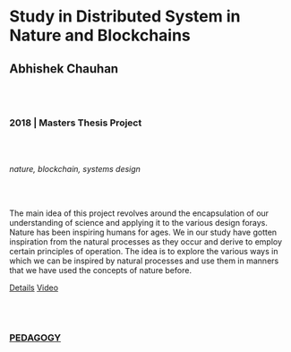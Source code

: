 # Study in Distributed System in Nature and Blockchains
## Abhishek Chauhan

<br/><br/>

### 2018 | Masters Thesis Project

<br/><br/>

*nature, blockchain, systems design*

<br/><br/>

The main idea of this project revolves around the encapsulation of our understanding of science and applying it to the various design forays. Nature has been inspiring humans for ages. We in our study have gotten inspiration from the natural processes as they occur and derive to employ certain principles of operation. The idea is to explore the various ways in which we can be inspired by natural processes and use them in manners that we have used the concepts of nature before.

[Details](https://sites.google.com/view/biocommunication/home?authuser=0)
[Video](https://vimeo.com/214898498)

<br/><br/>

### [PEDAGOGY](/research-groups/pedagogy)
